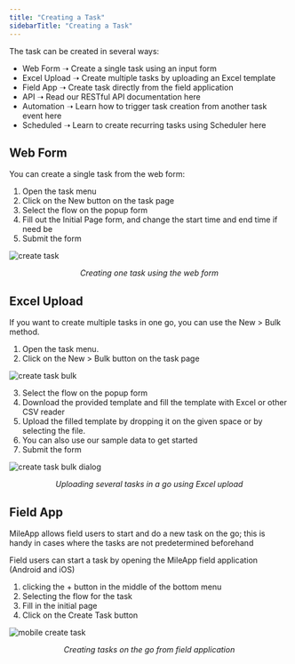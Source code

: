 ```yaml
---
title: "Creating a Task"
sidebarTitle: "Creating a Task"
---
```


The task can be created in several ways:
- Web Form ➝ Create a single task using an input form
- Excel Upload ➝ Create multiple tasks by uploading an Excel template
- Field App ➝ Create task directly from the field application
- API ➝ Read our RESTful API documentation here
- Automation ➝ Learn how to trigger task creation from another task event here
- Scheduled ➝ Learn to create recurring tasks using Scheduler here

## Web Form

You can create a single task from the web form:
1. Open the task menu
2. Click on the New button on the task page
3. Select the flow on the popup form
4. Fill out the Initial Page form, and change the start time and end time if need be
5. Submit the form

![create task](../images/task-create.png)
<p align="center"><i>Creating one task using the web form</i></p>

## Excel Upload 

If you want to create multiple tasks in one go, you can use the New > Bulk method.
1. Open the task menu.
2. Click on the New > Bulk button on the task page

![create task bulk](../images/task-bulk.png)

3. Select the flow on the popup form
4. Download the provided template and fill the template with Excel or other CSV reader
5. Upload the filled template by dropping it on the given space or by selecting the file.
6. You can also use our sample data to get started
7. Submit the form

![create task bulk dialog](../images/task-bulkdialog.png)
<p align="center"><i>Uploading several tasks in a go using Excel upload</i></p>

## Field App
MileApp allows field users to start and do a new task on the go; this is handy in cases where the tasks are not predetermined beforehand 

Field users can start a task by opening the MileApp field application (Android and iOS)

1. clicking the + button in the middle of the bottom menu
2. Selecting the flow for the task
3. Fill in the initial page
4. Click on the Create Task button

![mobile create task](../images/mobile-createtask.png)
<p align="center"><i>Creating tasks on the go from field application</i></p>